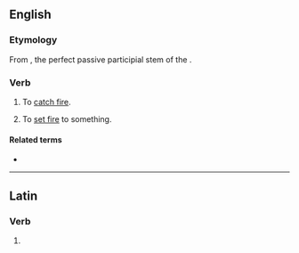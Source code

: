 ==English==

===Etymology===
From {{m|la||cōnflāgrāt-}}, the perfect passive participial stem of the {{etyl|la|en}} {{m|la|cōnflāgrō||I am consumed by fire”, “I set aflame}}.

===Verb===
{{en-verb|conflagrat}}

# {{lb|en|intransitive}} To [[catch fire]]. {{defdate|17th century to the present}}
# {{lb|en|transitive}} To [[set fire]] to something. {{defdate|17th century to the present}}

====Related terms====
* {{l|en|conflagration}}

----

==Latin==

===Verb===
{{la-verb-form|cōnflāgrāte}}

# {{inflection of|cōnflāgrō||1|p|pres|actv|impr|lang=la}}